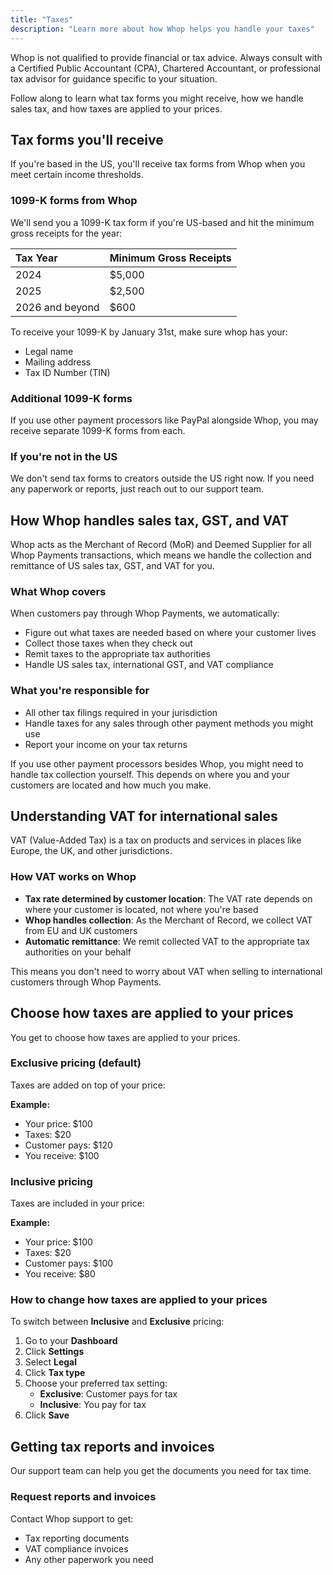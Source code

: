 ```yaml
---
title: "Taxes"
description: "Learn more about how Whop helps you handle your taxes"
---
```


<Warning>
  Whop is not qualified to provide financial or tax advice. Always consult with a Certified Public Accountant (CPA), Chartered Accountant, or professional tax advisor for guidance specific to your situation.
</Warning>

Follow along to learn what tax forms you might receive, how we handle sales tax, and how taxes are applied to your prices. 

## Tax forms you'll receive

If you're based in the US, you'll receive tax forms from Whop when you meet certain income thresholds.

### 1099-K forms from Whop

We'll send you a 1099-K tax form if you're US-based and hit the minimum gross receipts for the year:

| Tax Year        | Minimum Gross Receipts |
| :-------------- | :--------------------- |
| 2024            | \$5,000                |
| 2025            | \$2,500                |
| 2026 and beyond | \$600                  |

To receive your 1099-K by January 31st, make sure whop has your:

- Legal name
- Mailing address
- Tax ID Number (TIN)

### Additional 1099-K forms

If you use other payment processors like PayPal alongside Whop, you may receive separate 1099-K forms from each.

### If you're not in the US

We don't send tax forms to creators outside the US right now. If you need any paperwork or reports, just reach out to our support team.

## How Whop handles sales tax, GST, and VAT

Whop acts as the Merchant of Record (MoR) and Deemed Supplier for all Whop Payments transactions, which means we handle the collection and remittance of US sales tax, GST, and VAT for you.

### What Whop covers

When customers pay through Whop Payments, we automatically:

- Figure out what taxes are needed based on where your customer lives
- Collect those taxes when they check out
- Remit taxes to the appropriate tax authorities
- Handle US sales tax, international GST, and VAT compliance

### What you're responsible for

- All other tax filings required in your jurisdiction
- Handle taxes for any sales through other payment methods you might use
- Report your income on your tax returns

<Info>
  If you use other payment processors besides Whop, you might need to handle tax collection yourself. This depends on where you and your customers are located and how much you make.
</Info>


## Understanding VAT for international sales

VAT (Value-Added Tax) is a tax on products and services in places like Europe, the UK, and other jurisdictions.

### How VAT works on Whop

- **Tax rate determined by customer location**: The VAT rate depends on where your customer is located, not where you're based
- **Whop handles collection**: As the Merchant of Record, we collect VAT from EU and UK customers
- **Automatic remittance**: We remit collected VAT to the appropriate tax authorities on your behalf

This means you don't need to worry about VAT when selling to international customers through Whop Payments.

## Choose how taxes are applied to your prices

You get to choose how taxes are applied to your prices.

### Exclusive pricing (default)

Taxes are added on top of your price:

**Example:**

- Your price: \$100
- Taxes: \$20
- Customer pays: \$120
- You receive: \$100

### Inclusive pricing

Taxes are included in your price:

**Example:**

- Your price: \$100
- Taxes: \$20
- Customer pays: \$100
- You receive: \$80

### How to change how taxes are applied to your prices

To switch between **Inclusive** and **Exclusive** pricing:

1. Go to your **Dashboard**
2. Click **Settings**
3. Select **Legal**
4. Click **Tax type**
5. Choose your preferred tax setting:
   - **Exclusive**: Customer pays for tax
   - **Inclusive**: You pay for tax
6. Click **Save**

## Getting tax reports and invoices

Our support team can help you get the documents you need for tax time.

### Request reports and invoices

Contact Whop support to get:

- Tax reporting documents
- VAT compliance invoices
- Any other paperwork you need